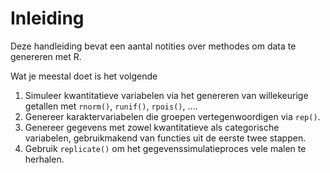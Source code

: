 # Inleiding

Deze handleiding bevat een aantal notities over methodes om data te genereren met R.

Wat je meestal doet is het volgende

1.  Simuleer kwantitatieve variabelen via het genereren van willekeurige getallen met `rnorm()`, `runif()`, `rpois()`, ....
2.  Genereer karaktervariabelen die groepen vertegenwoordigen via `rep()`.
3.  Genereer gegevens met zowel kwantitatieve als categorische variabelen, gebruikmakend van functies uit de eerste twee stappen.
4.  Gebruik `replicate()` om het gegevenssimulatieproces vele malen te herhalen.
